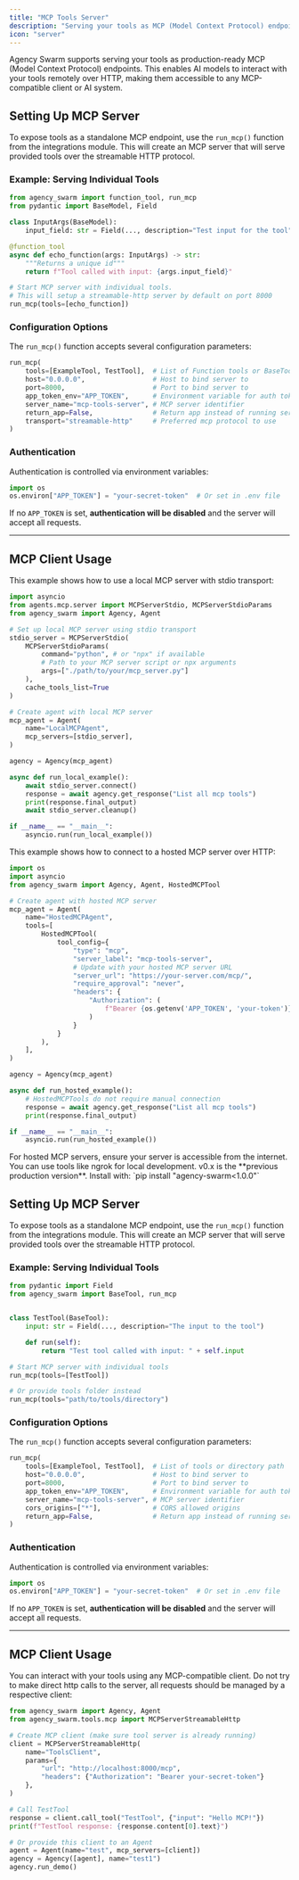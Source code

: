 ```yaml
---
title: "MCP Tools Server"
description: "Serving your tools as MCP (Model Context Protocol) endpoints."
icon: "server"
---
```


Agency Swarm supports serving your tools as production-ready MCP (Model Context Protocol) endpoints.
This enables AI models to interact with your tools remotely over HTTP, making them accessible to any MCP-compatible client or AI system.

<Tabs defaultValue="v1.x">
<Tab title="v1.x">

## Setting Up MCP Server

To expose tools as a standalone MCP endpoint, use the `run_mcp()` function from the integrations module.
This will create an MCP server that will serve provided tools over the streamable HTTP protocol.

### Example: Serving Individual Tools

```python
from agency_swarm import function_tool, run_mcp
from pydantic import BaseModel, Field

class InputArgs(BaseModel):
    input_field: str = Field(..., description="Test input for the tool")

@function_tool
async def echo_function(args: InputArgs) -> str:
    """Returns a unique id"""
    return f"Tool called with input: {args.input_field}"

# Start MCP server with individual tools.
# This will setup a streamable-http server by default on port 8000
run_mcp(tools=[echo_function])
```

### Configuration Options

The `run_mcp()` function accepts several configuration parameters:

```python
run_mcp(
    tools=[ExampleTool, TestTool],  # List of Function tools or BaseTools
    host="0.0.0.0",                 # Host to bind server to
    port=8000,                      # Port to bind server to
    app_token_env="APP_TOKEN",      # Environment variable for auth token
    server_name="mcp-tools-server", # MCP server identifier
    return_app=False,               # Return app instead of running server
    transport="streamable-http"     # Preferred mcp protocol to use
)
```

### Authentication

Authentication is controlled via environment variables:

```python
import os
os.environ["APP_TOKEN"] = "your-secret-token"  # Or set in .env file
```

If no `APP_TOKEN` is set, **authentication will be disabled** and the server will accept all requests.

---

## MCP Client Usage

<Tabs>
<Tab title="Local MCP Server">

This example shows how to use a local MCP server with stdio transport:

```python
import asyncio
from agents.mcp.server import MCPServerStdio, MCPServerStdioParams
from agency_swarm import Agency, Agent

# Set up local MCP server using stdio transport
stdio_server = MCPServerStdio(
    MCPServerStdioParams(
        command="python", # or "npx" if available
        # Path to your MCP server script or npx arguments
        args=["./path/to/your/mcp_server.py"]
    ),
    cache_tools_list=True
)

# Create agent with local MCP server
mcp_agent = Agent(
    name="LocalMCPAgent",
    mcp_servers=[stdio_server],
)

agency = Agency(mcp_agent)

async def run_local_example():
    await stdio_server.connect()
    response = await agency.get_response("List all mcp tools")
    print(response.final_output)
    await stdio_server.cleanup()

if __name__ == "__main__":
    asyncio.run(run_local_example())
```

</Tab>
<Tab title="Hosted MCP Server">

This example shows how to connect to a hosted MCP server over HTTP:

```python
import os
import asyncio
from agency_swarm import Agency, Agent, HostedMCPTool

# Create agent with hosted MCP server
mcp_agent = Agent(
    name="HostedMCPAgent",
    tools=[
        HostedMCPTool(
            tool_config={
                "type": "mcp",
                "server_label": "mcp-tools-server",
                # Update with your hosted MCP server URL
                "server_url": "https://your-server.com/mcp/",
                "require_approval": "never",
                "headers": {
                    "Authorization": (
                        f"Bearer {os.getenv('APP_TOKEN', 'your-token')}"
                    )
                }
            }
        ),
    ],
)

agency = Agency(mcp_agent)

async def run_hosted_example():
    # HostedMCPTools do not require manual connection
    response = await agency.get_response("List all mcp tools")
    print(response.final_output)

if __name__ == "__main__":
    asyncio.run(run_hosted_example())
```

<Note>
For hosted MCP servers, ensure your server is accessible from the internet.
You can use tools like ngrok for local development.
</Note>

</Tab>
</Tabs>

</Tab>
<Tab title="v0.x">

<Info>
v0.x is the **previous production version**. Install with: `pip install "agency-swarm<1.0.0"`
</Info>

## Setting Up MCP Server

To expose tools as a standalone MCP endpoint, use the `run_mcp()` function from the integrations module.
This will create an MCP server that will serve provided tools over the streamable HTTP protocol.

### Example: Serving Individual Tools

```python
from pydantic import Field
from agency_swarm import BaseTool, run_mcp


class TestTool(BaseTool):
    input: str = Field(..., description="The input to the tool")

    def run(self):
        return "Test tool called with input: " + self.input

# Start MCP server with individual tools
run_mcp(tools=[TestTool])

# Or provide tools folder instead
run_mcp(tools="path/to/tools/directory")
```

### Configuration Options

The `run_mcp()` function accepts several configuration parameters:

```python
run_mcp(
    tools=[ExampleTool, TestTool],  # List of tools or directory path
    host="0.0.0.0",                 # Host to bind server to
    port=8000,                      # Port to bind server to
    app_token_env="APP_TOKEN",      # Environment variable for auth token
    server_name="mcp-tools-server", # MCP server identifier
    cors_origins=["*"],             # CORS allowed origins
    return_app=False,               # Return app instead of running server
)
```

### Authentication

Authentication is controlled via environment variables:

```python
import os
os.environ["APP_TOKEN"] = "your-secret-token"  # Or set in .env file
```

If no `APP_TOKEN` is set, **authentication will be disabled** and the server will accept all requests.

---

## MCP Client Usage

You can interact with your tools using any MCP-compatible client. Do not try to make direct http calls to the server, all requests should be managed by a respective client:

```python
from agency_swarm import Agency, Agent
from agency_swarm.tools.mcp import MCPServerStreamableHttp

# Create MCP client (make sure tool server is already running)
client = MCPServerStreamableHttp(
    name="ToolsClient",
    params={
        "url": "http://localhost:8000/mcp",
        "headers": {"Authorization": "Bearer your-secret-token"}
    },
)

# Call TestTool
response = client.call_tool("TestTool", {"input": "Hello MCP!"})
print(f"TestTool response: {response.content[0].text}")

# Or provide this client to an Agent
agent = Agent(name="test", mcp_servers=[client])
agency = Agency([agent], name="test1")
agency.run_demo()
```

</Tab>
</Tabs>
